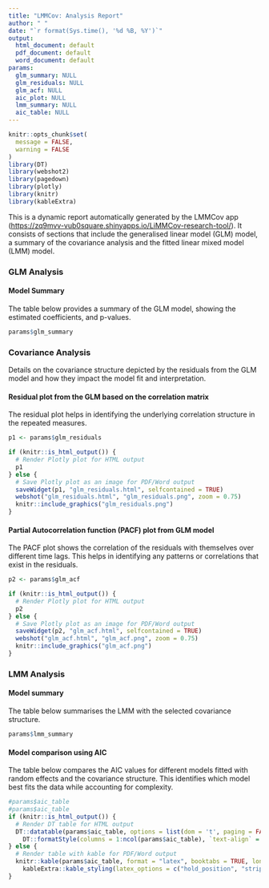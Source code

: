 ---
title: "LMMCov: Analysis Report"
author: " "
date: "`r format(Sys.time(), '%d %B, %Y')`"
output:
  html_document: default
  pdf_document: default
  word_document: default
params:
  glm_summary: NULL
  glm_residuals: NULL
  glm_acf: NULL
  aic_plot: NULL
  lmm_summary: NULL
  aic_table: NULL
---

```{r setup, include=FALSE}
knitr::opts_chunk$set(
  message = FALSE,
  warning = FALSE
)
library(DT)
library(webshot2)
library(pagedown)
library(plotly)
library(knitr)
library(kableExtra)
```

This is a dynamic report automatically generated by the LMMCov app (<https://zq9mvv-vub0square.shinyapps.io/LiMMCov-research-tool/>). It consists of sections that include the generalised linear model (GLM) model, a summary of the covariance analysis and the fitted linear mixed model (LMM) model.

### GLM Analysis

#### Model Summary

\hfill\break

The table below provides a summary of the GLM model, showing the estimated coefficients, and p-values. \hfill\break

```{r echo = FALSE, comment = NA}
params$glm_summary
```

\newpage

### Covariance Analysis

Details on the covariance structure depicted by the residuals from the GLM model and how they impact the model fit and interpretation. 
\hfill\break

#### Residual plot from the GLM based on the correlation matrix 
\hfill\break 

The residual plot helps in identifying the underlying correlation structure in the repeated measures. 

```{r echo = FALSE, comment = NA}
p1 <- params$glm_residuals

if (knitr::is_html_output()) {
  # Render Plotly plot for HTML output
  p1
} else {
  # Save Plotly plot as an image for PDF/Word output
  saveWidget(p1, "glm_residuals.html", selfcontained = TRUE)
  webshot("glm_residuals.html", "glm_residuals.png", zoom = 0.75)
  knitr::include_graphics("glm_residuals.png")
}
```

\newpage

#### Partial Autocorrelation function (PACF) plot from GLM model

\hfill\break

The PACF plot shows the correlation of the residuals with themselves over different time lags. This helps in identifying any patterns or correlations that exist in the residuals.

```{r echo = FALSE, comment = NA}
p2 <- params$glm_acf

if (knitr::is_html_output()) {
  # Render Plotly plot for HTML output
  p2
} else {
  # Save Plotly plot as an image for PDF/Word output
  saveWidget(p2, "glm_acf.html", selfcontained = TRUE)
  webshot("glm_acf.html", "glm_acf.png", zoom = 0.75)
  knitr::include_graphics("glm_acf.png")
}
```

\newpage

### LMM Analysis

#### Model summary

\hfill\break

The table below summarises the LMM with the selected covariance structure. \hfill\break

```{r echo = FALSE, comment = NA}
params$lmm_summary
```

\newpage

#### Model comparison using AIC

\hfill\break

The table below compares the AIC values for different models fitted with random effects and the covariance structure. This identifies which model best fits the data while accounting for complexity. 

```{r echo = FALSE, comment = NA}
#params$aic_table
#params$aic_table
if (knitr::is_html_output()) {
  # Render DT table for HTML output
  DT::datatable(params$aic_table, options = list(dom = 't', paging = FALSE), style = 'bootstrap', class = 'table table-striped table-bordered', rownames = FALSE) %>%
    DT::formatStyle(columns = 1:ncol(params$aic_table), `text-align` = 'left')
} else {
  # Render table with kable for PDF/Word output
  knitr::kable(params$aic_table, format = "latex", booktabs = TRUE, longtable = TRUE) %>%
    kableExtra::kable_styling(latex_options = c("hold_position", "striped"))
}
```
